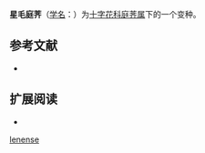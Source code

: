 {{Infraspeciesbox
| image = 
| image_caption = 
| status = 
| status_system = 
| name = 星毛庭荠 
| varietas = dasycarpum
| genus = Alyssum
| species = lenense
| authority = (C. A. Mey.) N. Busch
| synonyms = 
|}}

'''星毛庭荠'''（[[学名|学名]]：{{lang|la|'''''Alyssum lenense'' var. ''dasycarpum'''''}}）为[[十字花科|十字花科]][[庭荠属|庭荠属]]下的一个变种。

== 参考文献 ==
{{refbegin}}
* {{CPNI| zh=星毛庭荠 | id=184-14662 | binomial=Alyssum lenense | authority=(C. A. Mey.) N. Busch | var=dasycarpum | accessdate=2013-01-18}}
{{refend}}

== 扩展阅读 ==
{{refbegin}}
* {{wikispecies-inline|Alyssum lenense var. dasycarpum|星毛庭荠}}
{{refend}}

[[Category:庭荠属|lenense]]


{{plant-stub}}